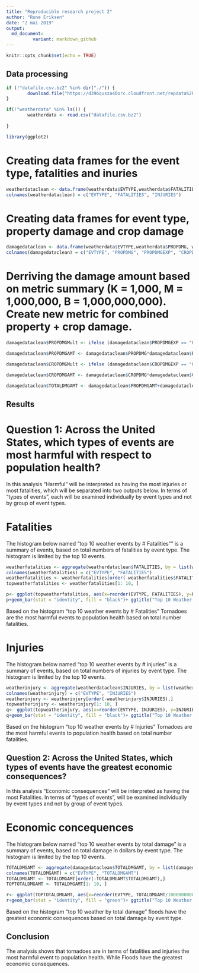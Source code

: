 ---
title: "Reproducible research project 2"
author: "Rune Eriksen"
date: "2 mai 2019"
output:
  md_document:
          variant: markdown_github
---

```{r setup, include=FALSE}
knitr::opts_chunk$set(echo = TRUE)
```


## Data processing

```{r, echo = TRUE}
if (!"datafile.csv.bz2" %in% dir("./")) {
        download.file("https://d396qusza40orc.cloudfront.net/repdata%2Fdata%2FStormData.csv.bz2","datafile.csv.bz2")
}

if(!"weatherdata" %in% ls()) {
        weatherdata <- read.csv("datafile.csv.bz2")
        
}

library(ggplot2)
```

# Creating data frames for the event type, fatalities and inuries
```{r, echo = TRUE}
weatherdataclean <- data.frame(weatherdata$EVTYPE,weatherdata$FATALITIES, weatherdata$INJURIES)
colnames(weatherdataclean) = c("EVTYPE", "FATALITIES", "INJURIES")
```

# Creating data frames for event type, property damage and crop damage
```{r, echo = TRUE}
damagedataclean <- data.frame(weatherdata$EVTYPE,weatherdata$PROPDMG, weatherdata$PROPDMGEXP, weatherdata$CROPDMG, weatherdata$CROPDMGEXP)
colnames(damagedataclean) = c("EVTYPE", "PROPDMG", "PROPDMGEXP", "CROPDMG", "CROPDMGEXP")
```

# Derriving the damage amount based on metric summary (K = 1,000, M = 1,000,000, B = 1,000,000,000). Create new metric for combined property + crop damage.

```{r, echo = TRUE}
damagedataclean$PROPDMGMult <- ifelse (damagedataclean$PROPDMGEXP == "K", 1000, ifelse (damagedataclean$PROPDMGEXP == "M", 1000000, ifelse (damagedataclean$PROPDMGEXP == "B", 1000000000, 0)))

damagedataclean$PROPDMGAMT <- damagedataclean$PROPDMG*damagedataclean$PROPDMGMult

damagedataclean$CROPDMGMult <- ifelse (damagedataclean$CROPDMGEXP == "K", 1000, ifelse (damagedataclean$CROPDMGEXP == "M", 1000000, ifelse (damagedataclean$CROPDMGEXP == "B", 1000000000, 0)))

damagedataclean$CROPDMGAMT <- damagedataclean$CROPDMG*damagedataclean$CROPDMGMult

damagedataclean$TOTALDMGAMT <- damagedataclean$PROPDMGAMT+damagedataclean$CROPDMGAMT
```

## Results

# Question 1: Across the United States, which types of events are most harmful with respect to population health?
In this analysis "Harmful" will be interpreted as having the most injuries or most fatalities, which will be separated into two outputs below.
In terms of "types of events", each will be examined individually by event types and not by group of event types.

# Fatalities
The histogram below named "top 10 weather events by # Fatalities"" is a summary of events, based on total numbers of fatalities by event type. The histogram is limited by the top 10 events.

```{r, echo = TRUE}
weatherfatalities <- aggregate(weatherdataclean$FATALITIES, by = list(weatherdataclean$EVTYPE), FUN = sum, na.rm = TRUE)
colnames(weatherfatalities) = c("EVTYPE", "FATALITIES")
weatherfatalities <- weatherfatalities[order(-weatherfatalities$FATALITIES),]
topweatherfatalities <- weatherfatalities[1: 10, ]

p<- ggplot(topweatherfatalities, aes(x=reorder(EVTYPE, FATALITIES), y=FATALITIES))
p+geom_bar(stat = "identity", fill = "black")+ ggtitle("Top 10 Weather Events by # Fatalities")+labs(x = "Event Type", y="#Fatalities") +theme(axis.text.x = element_text(angle=45, hjust=1)) 
```

Based on the histogram "top 10 weather events by # Fatalities" Tornadoes are the most harmful events to population health based on total number fatalities.

# Injuries
The histogram below named "top 10 weather events by # injuries"  is a summary of events, based on total numbers of injuries by event type. The histogram is limited by the top 10 events.

```{r, echo = TRUE}
weatherinjury <- aggregate(weatherdataclean$INJURIES, by = list(weatherdataclean$EVTYPE), FUN = sum, na.rm = TRUE)
colnames(weatherinjury) = c("EVTYPE", "INJURIES")
weatherinjury <- weatherinjury[order(-weatherinjury$INJURIES),]
topweatherinjury <- weatherinjury[1: 10, ]
q<- ggplot(topweatherinjury, aes(x=reorder(EVTYPE, INJURIES), y=INJURIES))
q+geom_bar(stat = "identity", fill = "black")+ ggtitle("Top 10 Weather Events by # Injuries")+labs(x = "Event Type", y="#Injuries") +theme(axis.text.x = element_text(angle=45, hjust=1)) 
```
Based on the histogram "top 10 weather events by # Injuries" Tornadoes are the most harmful events to population health based on total number fatalities.

## Question 2: Across the United States, which types of events have the greatest economic consequences?
In this analysis "Economic consequences" will be interpreted as having the most Fatalities. 
In terms of "types of events",  will be examined individually by event types and not by group of event types.

# Economic concequences
The histogram below named "top 10 weather events by total damage"  is a summary of events, based on total damage in dollars by event type. The histogram is limited by the top 10 events.

```{r, echo = TRUE}
TOTALDMGAMT <- aggregate(damagedataclean$TOTALDMGAMT, by = list(damagedataclean$EVTYPE), FUN = sum, na.rm = TRUE)
colnames(TOTALDMGAMT) = c("EVTYPE", "TOTALDMGAMT")
TOTALDMGAMT <- TOTALDMGAMT[order(-TOTALDMGAMT$TOTALDMGAMT),]
TOPTOTALDMGAMT <- TOTALDMGAMT[1: 10, ]

r<- ggplot(TOPTOTALDMGAMT, aes(x=reorder(EVTYPE, TOTALDMGAMT/1000000000), y=TOTALDMGAMT/1000000000))
r+geom_bar(stat = "identity", fill = "green")+ ggtitle("Top 10 Weather Events by Total Damage (in $ Billions)")+labs(x = "Event Type", y="Total Damage (in $ Billions)") +theme(axis.text.x = element_text(angle=45, hjust=1)) 
```
Based on the histogram "top 10 weather by total damage" floods have the greatest economic consequences based on total damage by event type.

## Conclusion
The analysis shows that tornadoes are in terms of fatalities and injuries the most harmful event to population health. While Floods have the greatest economic consequences.
